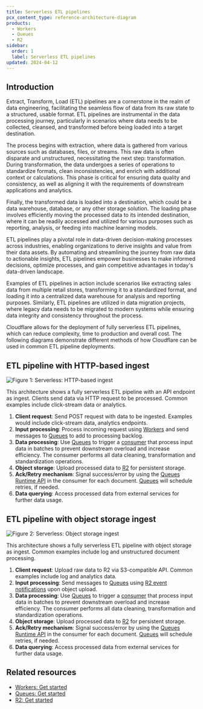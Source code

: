 ```yaml
---
title: Serverless ETL pipelines
pcx_content_type: reference-architecture-diagram
products:
  - Workers
  - Queues
  - R2
sidebar:
  order: 1
  label: Serverless ETL pipelines
updated: 2024-04-12
---
```


## Introduction

Extract, Transform, Load (ETL) pipelines are a cornerstone in the realm of data engineering, facilitating the seamless flow of data from its raw state to a structured, usable format. ETL pipelines are instrumental in the data processing journey, particularly in scenarios where data needs to be collected, cleansed, and transformed before being loaded into a target destination.

The process begins with extraction, where data is gathered from various sources such as databases, files, or streams. This raw data is often disparate and unstructured, necessitating the next step: transformation. During transformation, the data undergoes a series of operations to standardize formats, clean inconsistencies, and enrich with additional context or calculations. This phase is critical for ensuring data quality and consistency, as well as aligning it with the requirements of downstream applications and analytics.

Finally, the transformed data is loaded into a destination, which could be a data warehouse, database, or any other storage solution. The loading phase involves efficiently moving the processed data to its intended destination, where it can be readily accessed and utilized for various purposes such as reporting, analysis, or feeding into machine learning models.

ETL pipelines play a pivotal role in data-driven decision-making processes across industries, enabling organizations to derive insights and value from their data assets. By automating and streamlining the journey from raw data to actionable insights, ETL pipelines empower businesses to make informed decisions, optimize processes, and gain competitive advantages in today's data-driven landscape.

Examples of ETL pipelines in action include scenarios like extracting sales data from multiple retail stores, transforming it to a standardized format, and loading it into a centralized data warehouse for analysis and reporting purposes. Similarly, ETL pipelines are utilized in data migration projects, where legacy data needs to be migrated to modern systems while ensuring data integrity and consistency throughout the process.

Cloudflare allows for the deployment of fully serverless ETL pipelines, which can reduce complexity, time to production and overall cost. The following diagrams demonstrate different methods of how Cloudflare can be used in common ETL pipeline deployments.

## ETL pipeline with HTTP-based ingest

![Figure 1: Serverless: HTTP-based ingest](~/assets/images/reference-architecture/serverless-etl/serverless-etl-http-based.svg "Figure 1: ETL pipeline with HTTP-based ingest")

This architecture shows a fully serverless ETL pipeline with an API endpoint as ingest. Clients send data via HTTP request to be processed. Common examples include click-stream data or analytics.

1. **Client request**: Send POST request with data to be ingested. Examples would include click-stream data, analytics endpoints.
2. **Input processing**: Process incoming request using [Workers](/workers/) and send messages to [Queues](/queues/) to add to processing backlog.
3. **Data processing**: Use [Queues](/queues/) to trigger a [consumer](/queues/reference/how-queues-works/#consumers) that process input data in batches to prevent downstream overload and increase efficiency. The consumer performs all data cleaning, transformation and standardization operations.
4. **Object storage**: Upload processed data to [R2](/r2/) for persistent storage.
5. **Ack/Retry mechanism**: Signal success/error by using the [Queues Runtime API](/queues/configuration/javascript-apis/#message) in the consumer for each document. [Queues](/queues/) will schedule retries, if needed.
6. **Data querying**: Access processed data from external services for further data usage.

## ETL pipeline with object storage ingest

![Figure 2: Serverless: Object storage ingest](~/assets/images/reference-architecture/serverless-etl/serverless-etl-object-storage.svg "Figure 2: ETL pipeline with object storage ingest")

This architecture shows a fully serverless ETL pipeline with object storage as ingest. Common examples include log and unstructured document processing.

1. **Client request**: Upload raw data to R2 via S3-compatible API. Common examples include log and analytics data.
2. **Input processing**: Send messages to [Queues](/queues/) using [R2 event notifications](/r2/buckets/event-notifications/) upon object upload.
3. **Data processing**: Use [Queues](/queues/) to trigger a [consumer](/queues/reference/how-queues-works/#consumers) that process input data in batches to prevent downstream overload and increase efficiency. The consumer performs all data cleaning, transformation and standardization operations.
4. **Object storage**: Upload processed data to [R2](/r2/) for persistent storage.
5. **Ack/Retry mechanism**: Signal success/error by using the [Queues Runtime API](/queues/configuration/javascript-apis/#message) in the consumer for each document. [Queues](/queues/) will schedule retries, if needed.
6. **Data querying**: Access processed data from external services for further data usage.

## Related resources

- [Workers: Get started](/workers/get-started/guide/)
- [Queues: Get started](/queues/get-started/)
- [R2: Get started](/r2/get-started/)
